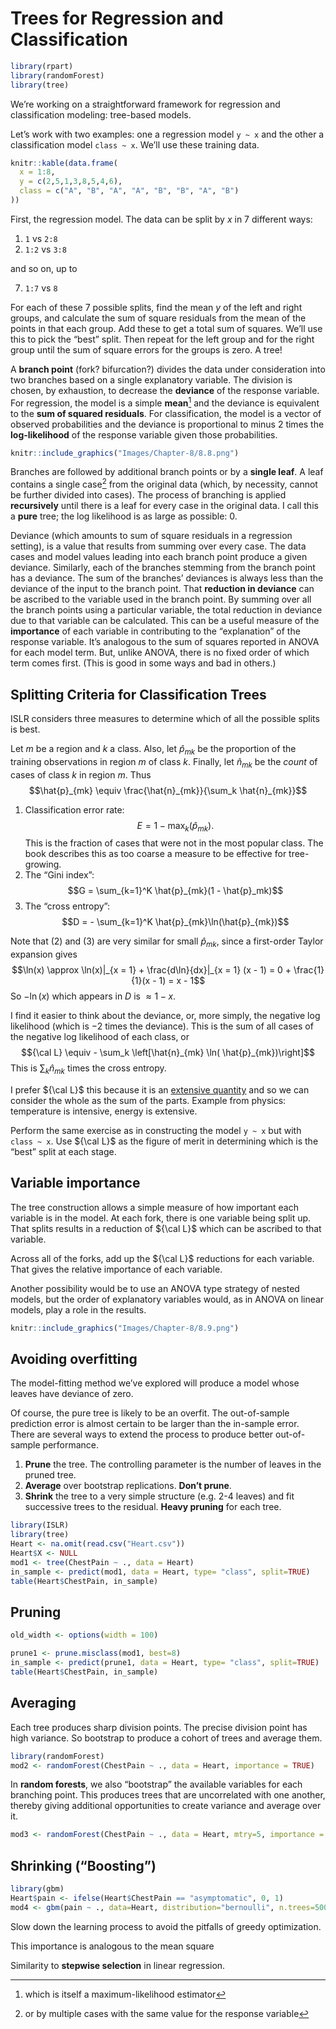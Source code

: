 # Trees for Regression and Classification

```r
library(rpart)
library(randomForest)
library(tree)
```

We're working on a straightforward framework for regression and classification modeling: tree-based models.



Let's work with two examples: one a regression model `y ~ x` and the other a classification model `class ~ x`. We'll use these training data.

```r
knitr::kable(data.frame(
  x = 1:8,
  y = c(2,5,1,3,8,5,4,6),
  class = c("A", "B", "A", "A", "B", "B", "A", "B")
))
```

First, the regression model. The data can be split by $x$ in 7 different ways: 

1. `1` vs `2:8`     
2. `1:2` vs `3:8`   

and so on, up to

7. `1:7` vs `8`

For each of these 7 possible splits, find the mean $y$ of the left and right groups, and calculate the sum of square residuals from the mean of the points in that each group. Add these to get a total sum of squares. We'll use this to pick the "best" split. Then repeat for the left group and for the right group until the sum of square errors for the groups is zero. A tree!

A **branch point** (fork? bifurcation?) divides the data under consideration into two branches based on a single explanatory variable.  The division is chosen, by exhaustion, to decrease the **deviance** of the response variable. For regression, the model is a simple **mean**^[which is itself a maximum-likelihood estimator] and the deviance is equivalent to the **sum of squared residuals**.  For classification, the model is a vector of observed probabilities and the deviance is proportional to minus 2 times the **log-likelihood** of the response variable given those probabilities.

```r
knitr::include_graphics("Images/Chapter-8/8.8.png")
```

Branches are followed by additional branch points or by a **single leaf**.  A leaf contains a single case^[or by multiple cases with the same value for the response variable] from the original data (which, by necessity, cannot be further divided into cases). The process of branching is applied **recursively** until there is a leaf for every case in the original data.  I call this a **pure** tree; the log likelihood is as large as possible: 0.

Deviance (which amounts to sum of square residuals in a regression setting), is a value that results from summing over every case.  The data cases and model values leading into each branch point produce a given deviance.  Similarly, each of the branches stemming from the branch point has a deviance. The sum of the branches' deviances is always less than the deviance of the input to the branch point.  That **reduction in deviance** can be ascribed to the variable used in the branch point.  By summing over all the branch points using a particular variable, the total reduction in deviance due to that variable can be calculated.  This can be a useful measure of the **importance** of each variable in contributing to the "explanation" of the response variable.  It's analogous to the sum of squares reported in ANOVA for each model term.  But, unlike ANOVA, there is no fixed order of which term comes first. (This is good in some ways and bad in others.)

## Splitting Criteria for Classification Trees

ISLR considers three measures to determine which of all the possible splits is best.

Let $m$ be a region and $k$ a class. Also, let $\hat{p}_{mk}$ be the proportion of the training observations in region $m$ of class $k$. Finally, let $\hat{n}_{mk}$ be the *count* of cases of class $k$ in region $m$. Thus $$\hat{p}_{mk} \equiv \frac{\hat{n}_{mk}}{\sum_k \hat{n}_{mk}}$$

1. Classification error rate: $$E = 1 - \max_k(\hat{p}_{mk}).$$ This is the fraction of cases that were not in the most popular class.  The book describes this as too coarse a measure to be effective for tree-growing.
2. The "Gini index": $$G = \sum_{k=1}^K \hat{p}_{mk}(1 - \hat{p}_mk)$$
3. The "cross entropy": $$D = - \sum_{k=1}^K \hat{p}_{mk}\ln(\hat{p}_{mk})$$

Note that (2) and (3) are very similar for small $\hat{p}_{mk}$, since a first-order Taylor expansion gives
$$\ln(x) \approx \ln(x)|_{x = 1} + \frac{d\ln}{dx}|_{x = 1} (x - 1) = 0  + \frac{1}{1}(x - 1) = x - 1$$ So $-\ln(x)$ which appears in $D$ is $\approx 1 - x$.

I find it easier to think about the deviance, or, more simply, the negative log likelihood (which is $-2$ times the deviance). This is the sum of all cases of the negative log likelihood of each class, or $${\cal L} \equiv - \sum_k \left[\hat{n}_{mk} \ln( \hat{p}_{mk})\right]$$ This is $\sum_k \hat{n}_{mk}$ times the cross entropy.

I prefer ${\cal L}$ this because it is an [extensive quantity](https://en.wikipedia.org/wiki/Intensive_and_extensive_properties) and so we can consider the whole as the sum of the parts.  Example from physics: temperature is intensive, energy is extensive.

Perform the same exercise as in constructing the model `y ~ x` but with `class ~ x`. Use ${\cal L}$ as the figure of merit in determining which is the "best" split at each stage.

## Variable importance

The tree construction allows a simple measure of how important each variable is in the model. At each fork, there is one variable being split up. That splits results in a reduction of ${\cal L}$ which can be ascribed to that variable.

Across all of the forks, add up the ${\cal L}$ reductions for each variable. That gives the relative importance of each variable.

Another possibility would be to use an ANOVA type strategy of nested models, but the order of explanatory variables would, as in ANOVA on linear models, play a role in the results.


```r
knitr::include_graphics("Images/Chapter-8/8.9.png")
```

## Avoiding overfitting

The model-fitting method we've explored will produce a model whose leaves have deviance of zero.

Of course, the pure tree is likely to be an overfit.  The out-of-sample prediction error is almost certain to be larger than the in-sample error.  There are several ways to extend the process to produce better out-of-sample performance.

1. **Prune** the tree. The controlling parameter is the number of leaves in the pruned tree.
2. **Average** over bootstrap replications.  **Don't prune**.
3. **Shrink** the tree to a very simple structure (e.g. 2-4 leaves) and fit successive trees to the residual. **Heavy pruning** for each tree.

```r
library(ISLR)
library(tree)
Heart <- na.omit(read.csv("Heart.csv"))
Heart$X <- NULL
mod1 <- tree(ChestPain ~ ., data = Heart)
in_sample <- predict(mod1, data = Heart, type= "class", split=TRUE)
table(Heart$ChestPain, in_sample)
```

## Pruning

```r
old_width <- options(width = 100)
```

```r
prune1 <- prune.misclass(mod1, best=8)
in_sample <- predict(prune1, data = Heart, type= "class", split=TRUE)
table(Heart$ChestPain, in_sample)
```

## Averaging

Each tree produces sharp division points.  The precise division point has high variance.  So bootstrap to produce a cohort of trees and average them.

```r
library(randomForest)
mod2 <- randomForest(ChestPain ~ ., data = Heart, importance = TRUE)

```

In **random forests**, we also "bootstrap" the available variables for each branching point. This produces trees that are uncorrelated with one another, thereby giving additional opportunities to create variance and average over it.

```r
mod3 <- randomForest(ChestPain ~ ., data = Heart, mtry=5, importance = TRUE)
```

## Shrinking  ("Boosting")



```r
library(gbm)
Heart$pain <- ifelse(Heart$ChestPain == "asymptomatic", 0, 1)
mod4 <- gbm(pain ~ ., data=Heart, distribution="bernoulli", n.trees=5000, interaction.depth = 4)
```


Slow down the learning process to avoid the pitfalls of greedy optimization.

This importance is analogous to the mean square 

Similarity to **stepwise selection** in linear regression.


